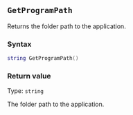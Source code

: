 ::: {.minipage data-latex="{\textwidth}"}
## `GetProgramPath`

Returns the folder path\index{file paths!application folder} to the application.

### Syntax {-}

``` .lua
string GetProgramPath() 
```

### Return value {-}

Type: `string`

The folder path to the application.
:::
